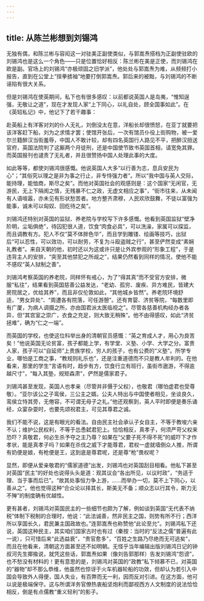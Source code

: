 ```yaml
---
---
---
```

title: 从陈兰彬想到刘锡鸿
---



无独有偶，和陈兰彬与容闳这一对驻美正副使类似，与郭嵩焘搭档为正副使驻欧的刘锡鸿也是这么一个角色——只是位置恰好相反：陈兰彬在美是正使，而刘锡鸿在欧是副。官场上的刘锡鸿“亦极顽固之旧学派”，他处处与郭嵩焘为难，从频频打小报告，直到在公堂上“揎拳掳袖”地要打倒郭嵩焘。郭后来的被黜，与刘锡鸿的不断诬陷有很大关系。

但是刘锡鸿在使英期间，私下也有很多感叹：以前都说英国人是岛夷，“惟知逞强，无敬让之道”，现在才发现人家“上下同心，以礼自处，顾全国事如此”。在《英轺私记》中，他记下了若干趣事：

赴英船上有洋客对刘的仆人无礼，刘倒没太在意，洋船长却很愤怒，在亚丁就要把该洋客赶下船，刘为之求情才罢；使馆开张后，一次有馆员仆役上街购物，被一爱尔兰籍醉汉当街羞辱，中国人不敢计较，却有四名英国行人路见不平，把醉汉扭送官府，英国法院判了这厮两个月徒刑，还是中国使节致书英国首相，请宽免其罪。而英国报刊也谴责了无礼者，并且很赞扬中国人处理此事的大度。

如此等等，都使刘锡鸿很感慨。他说英国人大多“以行善为志，息兵安民为心”；“其俗究以理之是非为事之行止，非专恃强力者”。所以“我中国与英人交际，能持理，能恤商，斯尽之矣”。而他对英国社会的观感则是：这个国家“无闲官，无游民，无上下隔阂之情，无残暴不仁之政，无虚文相应之事”，“街市往来，从未闻有人语喧嚣，亦未见有形状愁苦者。地方整齐肃穆，人民欢欣鼓舞，不徒以富强为能事，诚未可以匈奴、回纥待之矣”。

刘锡鸿还特别对英国的监狱、养老院与学校写下许多感慨。他看到英国监狱“壁净阶明，尘垢俱绝”，待囚犯很人道，饮食“肉食必具”，可以洗澡，家属可以探监，而且调教有方。犯人不仅“莫不体胖色华”，而且学到雕镂、绘画等技巧，出狱后“可以忍性，可以效功，可以耐劳，不复为斗殴盗贼之行”，甚至俨然变成“素娴礼教者”。来自天朝的他，初时还以为这或许只是让外宾参观的“形象工程”，于是违背主人的安排，“突至其他禁犯之所觇之”，结果仍然看到同样的情况，使他不能不感叹“英人狱制之善”。

刘锡鸿考察英国的养老院，同样怀有戒心，为了“得其真”而不受官方安排，微服“私往”，结果看到英国慈善公益发达，“老幼、孤穷、废疾、异方难民，皆建大房院居之，优给其养”，而且非仅伦敦如此，“其他城乡皆然”。养老院环境舒适，“男女异处”、“周遭各有院落，可任游憩”。还有育婴、济贫等院，“每数里即有广厦，为病人调摄之所，亦由国君派太医临视之”。尽管各慈善机构经办者各异，但“其宫室之崇广，衣食之充足，则大致无稍殊”。他不由得感叹，如此“济贫拯难”，确为“仁之一端”。

而英国的学校，也使这位科举出身的清朝官员感慨：“英之育成人才，用心为良苦矣！”他说英国无论贫富，孩子都能上学，有学堂、义塾、小学、大学之分。富贵人家，孩子可以“自延师”上贵族学校，穷人的孩子，也有公费的“义塾”。所学专业，哪怕是工商之事，“教规则礼乐也”，还是注重道德而不只是教人牟利的。在他看来，那里的学生“言语有时，趋步有方，饮食行立有班行，虽街市遨游，不得逾越尺寸”，“每入其塾，规矩森肃”，俨然是儒家君子。

刘锡鸿甚至发现，英国人也孝亲（尽管并非慑于父权），也敬君（哪怕虚君也受尊敬）。“亚尔该公之子鸾侯，三公主之婿。公夫人特出与中国使者相见，坐谈良久，鸾侯立恃其旁，无倦容，不可谓无母子之礼。”他还观察到，英人平时即便是奏乐诵经，众宴杂耍时，也要先颂祝君主，可见其尊君之诚。

我们不能不说，这是有眼光的看法。自由民主社会承认子女自主，不等于教唆六亲不认；维护公民权利，不等于怂恿弑君犯上。恰恰相反，真孝子，何须严苛父权来恐吓？真敬君，何必生杀予夺之主乃尊？如果在“父要子死不得不死”的威吓下才作孝状，能是真孝子吗？如果在杀伐之威下才能尊君，君权一虚就墙倒众人推，所谓有奶便是娘，有枪便是王，这到底是尊君呢，还是尊“枪”畏权呢？

显然，即便从爱亲敬君的“儒家道德”出发，刘锡鸿也对英国刮目相看。他私下甚至对英国“民主”的好处也说得头头是道：观其议会“各出所见，以议时政”，“务适于理、当于事而后已”。“故其处事恒力争上游，……而举办一切，莫不上下同心，以善从之”。他也觉得这种“合众论以择其长，斯美无不备；顺众志以行其令，斯力无不殚”的制度确有优越性。

更有甚者，刘锡鸿对英国民主的一些细节也颇为了解，例如谈到英国“无代表不纳税”体制下税制的合理时，他说：“此法诚善，然非民主之国，则势有所不行；西洋所以享国长久，君民兼主国政故也。”连郭嵩焘也称赞他“此论至允”。刘锡鸿私下还说，英国这种民主，其实咱们国家古时也有过（秦按：当时的“反法之儒”普遍有此一说），只可惜后来“此选益衰”，“贵官愈多”，“百姓之生路乃尽绝而无可逃矣”，而且在他看来，清朝这方面甚至还不如明朝。无怪乎当年编辑出版刘锡鸿日记的钟叔河先生揶揄说，就凭这些话，郭嵩焘如果（像刘告郭那样）告发刘锡鸿“怨谤”，也不愁没有材料的！更有意思的是，刘锡鸿对英国的“政教”私下倾慕不已，对英国的“器物”却不那么恭维，他虽然也惊讶于火车机器轮船的功效，但却认为若引入中国会导致外人得便，国人失业，有百弊而无一利，因而反对引进。在这方面，他可以说是极端保守。这与所谓洋务官僚热衷船坚炮利而鄙视西方人文制度的说法恰恰相反，倒是有点儒教“重义轻利”的影子。